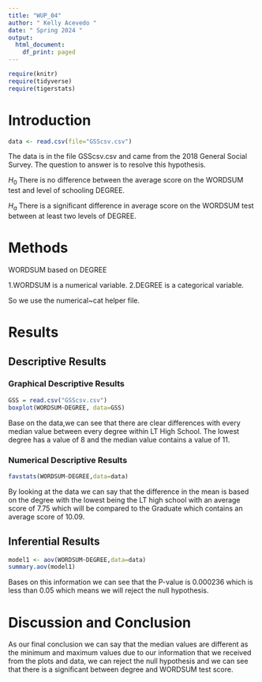 ```yaml
---
title: "WUP_04"
author: " Kelly Acevedo "
date: " Spring 2024 "
output:
  html_document:
    df_print: paged
---
```


```r
require(knitr)
require(tidyverse)
require(tigerstats)

```

# Introduction

```r
data <- read.csv(file="GSScsv.csv")
```


<!--In this section you explain what you are trying to show.  Where did the data come from?  What is the research or other question you are trying to answer?!-->

The data is in the file GSScsv.csv and came from the 2018 General Social Survey.  The question to answer is to resolve this hypothesis.  

$H_0$ There is no difference between the average score on the WORDSUM test and level of schooling DEGREE. 

$H_a$ There is a significant difference in average score on the WORDSUM test between at least two levels of DEGREE.  

# Methods

<!--Mention that you intend to use chatGPT to the greatest extent possible. Give credit to chatGPT when you use it to create code in your report. Decide on your methods:  use "variable analysis" or other appropriate descriptors.  Make sure to choose at least one graphical method and at least one numerical method.!-->

WORDSUM based on DEGREE

1.WORDSUM is a numerical variable.
2.DEGREE is a categorical variable.

So we use the numerical~cat helper file. 


# Results

<!--Divide this section into two sub-sections:  One for your descriptive  results and one for your inferential results.!-->

## Descriptive Results

### Graphical Descriptive Results

<!--Graphical results here.  Make sure to show your code.  Provide appropriate labels for axes, giving units if possible, and provide a good title for the graph, too.  Use the graphical results to describe the patterns if any that exist in the data as focused toward the research question!-->


```r
GSS = read.csv("GSScsv.csv")
boxplot(WORDSUM~DEGREE, data=GSS)
```

Base on the data,we can see that there are clear differences with every median value between every degree within LT High School. The lowest degree has a value of 8 and the median value contains a value of 11. 


### Numerical Descriptive Results

<!--Numerical results go here. Use the numerical results to describe the patterns if any that exist in the data as focused toward the research question!-->

```r
favstats(WORDSUM~DEGREE,data=data)
```
By looking at the data we can say that the difference in the mean is based on the degree with the lowest being the LT high school with an average score of 7.75 which will be compared to the Graduate which contains an average score of 10.09.

## Inferential Results

<!--State hypothesis clearly.  Make sure your discussion of the inferential test covers all the aspects that the test output produces, such as test statistic, p-value etc.  Make a decision about the null hypothesis, explain the assumptions on which the selected test/procedure was based, and why the chosen procedure satisfys the assumptions and is appropriate to answer the research question!-->

```r
model1 <- aov(WORDSUM~DEGREE,data=data)
summary.aov(model1)
```
 Bases on this information we can see that the P-value is 0.000236 which is less than 0.05 which means we will reject the null hypothesis. 


# Discussion and Conclusion

<!--Discussion and conclusion here.  If you found a relationship be sure to consider whether the relationship occurs because one of the variables causes the other, or whether they perhasps are related for some other reason.  Watch the chapter 6 videos from the GeorgeTown videos collection.!-->

As our final conclusion we can say that the median values are different as the minimum and maximum values due to our information that we received from the plots and data, we can reject the null hypothesis and we can see that there is a significant between degree and WORDSUM test score.
